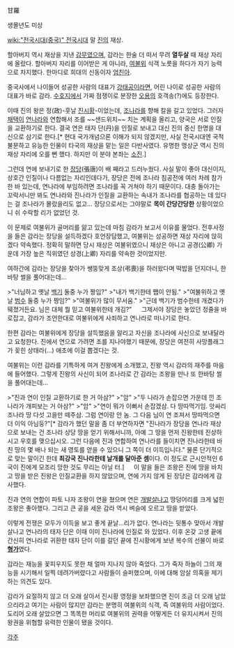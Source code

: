 甘羅

생몰년도 미상

[[wiki:"전국시대(중국)" 전국시대]] 말 [[진]]의 재상.
 
할아버지 역시 재상을 지낸 [[감무]]였으며, 감라는 한술 더 떠서 무려 '''열두살''' 때 재상 자리에 올랐다. 할아버지 자리를 이어받은 게 아니라, [[여불위]] 식객 노릇을 하다가 자기 능력으로 차지했다. 한마디로 희대의 신동이자 [[엄친아]].

중국사에서 나이들어 성공한 사람의 대표가 [[강태공]]이라면, 어린 나이로 성공한 사람의 대표가 바로 감라. [[수호지]]에서 가짜 점쟁이로 분장한 [[오용]]의 호객송(?)에도 등장한다.

이때 진의 왕은 정(政)-훗날 [[진시황]]-이었는데, [[조]]나라를 향해 칼을 갈고 있었다. 그러자 [[채택]]이 [[연]]나라와 연합해서 조를 ~~샌드위치~~ 치는 계획을 올리고, 양국은 서로 인질을 교환하기로 한다. 결국 연은 태자 단(丹)을 인질로 보내고 대신 진의 중신 한명을 대신으로 삼기로 한다.[* 현대 국가개념으론 이해가 되지 않겠지만, 사실 전국시대엔 국적 불문하고 유능한 인물이 타국의 재상을 맡는 일은 다반사였다. 유명한 맹상군 역시 진의 재상 자리에 오를 뻔 했다. 하지만 이 분야 본좌는 [[소진]].] 

그런데 연에 보내기로 한 [[장당]](張唐)이 배 째라고 드러누웠다. 사실 말이 좋아 대신이지, 상호간 인질이나 다름없는 자리인데다가, 장당은 전에 조나라 침공전에 여러 차례 참가한 바 있는데, 연나라에 부임하려면 조나라를 꼭 거쳐야 하기 때문이다. 대충 돌아가는 꼬락서니만 봐도 연나라와 진나라가 인질을 교환하는 속내가 조나라를 협공하는 데 있다는 걸 조나라가 몰랐을리도 없고... 장당으로서는 그야말로 '''목이 간당간당한''' 상황이었으니 쉬 수락할 리가 없었던 것.

이 문제로 여불위가 골머리를 앓고 있는데 마침 감라가 보고서 이유를 물었다. 전후사정을 들은 감라는 장당을 설득하겠다 호언장담했고, 여불위는 성공하면 재상 자리에 앉히겠다 약속했다. 정확히 말하면 당시 재상은 여불위였으니 재상은 아니고 공경(公卿) 가운데 가장 높은 직위였던 상경(上卿) 자리를 약속한 것이었지만.

여하간에 감라는 장당을 찾아가 쌩뚱맞게 조상(弔喪)을 하러왔다며 떡밥을 던지더니, 한바탕 썰을 풀어대는데...

>"너님하고 옛날 [[백기]] 둘중 누가 짱임?"
>"내가 백기한테 쨉이 안됨."
>"여불위하고 옛날 [[범수]] 둘중 누가 짱임?"
>"여불위가 많이 무서움."
>"근데 백기가 범수한테 개겼다가 뒈졌거든요. 님은 대체 뭘 믿고 여불위한테 개김?"
　
그제서야 장당은 놓았던 정줄을 바로잡고, 감라가 조언한대로 여불위에게 사죄하고 연나라로 떠나기로 한다.

한편 감라는 여불위에게 장당을 설득했음을 알리고 자신을 조나라에 사신으로 보내달라고 요청한다. 진에서 연으로 가려면 조를 지나야했기 때문에, 장당은 여전히 사망플래그가 꽂힌 상태라(...) 애초에 이걸 뽑겠다는 것.

여불위는 이런 감라를 기특하게 여겨 진왕에게 소개했고, 진왕 역시 감라의 재주를 마음에 들어했다. 그렇게 진왕의 사신이 되어 조나라로 간 감라는 조왕을 만나 또 한바탕 썰을 풀어대는데...

>"진과 연이 인질 교환하기로 한 거 아삼?"
>"암"
>"두 나라가 손잡으면 가운데 낀 조나라가 개피보는 거 아삼?"
>"암"
>"연이 뭐가 이뻐서 손잡겠삼. 다 땅따먹기임. 앗싸리 조나라 땅 다섯 고을만 떼주삼. 그럼 연이랑 안 놈. 그 다음 님이 연 조져서 땅따먹으면 더 이익 아님둥?"[* 감라가 했던 말을 좀 더 부연하자면 "진나라가 장당을 연나라 재상으로 보내는 건 조나라 상당 땅을 얻기 위해서니까, 아예 그 땅을 먼저 진왕한테 진상하시고 우호를 맺으십시오. 그런 다음에 진과 연합하여 연나라를 들이치면 진나라한테 바친 땅의 몇 배나 되는 새 영토를 얻을 수 있으니 그 쪽이 더 이득입니다." 물론 단기적으로 맞는 말이긴 한데 '''최강국 진나라한테 날개를 달아준 셈'''이다. 이 정도로 근시안적인 6국이 진에게 모조리 망한 것도 무리는 아닐 터.]
　
이 말을 들은 조왕은 진에 땅을 바치고 땅을 받은 진왕은 인질교환을 하지 않았으며, 연에 가지 않게 된 장당은 감라에게 감사했다.

진과 연의 연합이 파토 나자 조왕이 연을 쳤으며 연은 [[개발살]]나고 땅덩어리를 크게 넓힌 조왕은 좋아했다. 그리고 큰 공을 세운 감라 역시 벼슬에 오르고 땅을 받았다.
 
이렇게 전쟁은 모두가 이득을 보고 좋게 끝날...리가 없다. 연나라는 뒷통수 맞아서 개발살나고 연나라의 태자 단은 이때 이미 진나라에 인질로 와 있었다. 이후 온갖 고생 끝에 간신히 연나라로 귀환한 태자 단이 이를 갈던 끝에 진시황에게 보낸 복수의 선물이 바로 '''[[형가]]'''였다. 

감라는 재능을 꽃피우지도 못한 채 얼마 지나지 않아 죽었다. 그가 죽자 하늘이 그의 재능을 시기해서 일찍 데려가버렸다고 사람들이 슬퍼했으며, 이에 대해 암살 의혹을 제기하는 의견도 있다.

감라가 요절하지 않고 더 오래 살아서 진시황 영정을 보좌했으면 진이 조금 더 오래 남았으리라고 여기는 사람이 많지만 감라는 분명히 여불위의 식객, 즉 여불위의 사람이었다. 도리어 오래 살았으면 그 똑똑한 머리로 여불위의 권력을 어떻게든 더 유지시켜서 진의 왕권을 위협할 유력한 인물이 됐을 것이다.

[[각주]]
